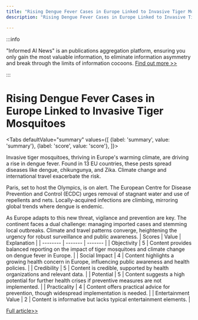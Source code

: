 ```yaml
---
title: "Rising Dengue Fever Cases in Europe Linked to Invasive Tiger Mosquitoes"
description: "Rising Dengue Fever Cases in Europe Linked to Invasive Tiger Mosquitoes"

---
```



:::info

"Informed AI News" is an publications aggregation platform, ensuring you only gain the most valuable information, to eliminate information asymmetry and break through the limits of information cocoons.  [Find out more >>](/docs/guides)

:::

# Rising Dengue Fever Cases in Europe Linked to Invasive Tiger Mosquitoes


<Tabs
	defaultValue="summary"
	values={[
	{label: 'summary', value: 'summary'},
	{label: 'score', value: 'score'},
]}>
<TabItem value="summary">


Invasive tiger mosquitoes, thriving in Europe's warming climate, are driving a rise in dengue fever. Found in 13 EU countries, these pests spread diseases like dengue, chikungunya, and Zika. Climate change and international travel exacerbate the risk.

Paris, set to host the Olympics, is on alert. The European Centre for Disease Prevention and Control (ECDC) urges removal of stagnant water and use of repellents and nets. Locally-acquired infections are climbing, mirroring global trends where dengue is endemic.

As Europe adapts to this new threat, vigilance and prevention are key. The continent faces a dual challenge: managing imported cases and stemming local outbreaks. Climate and travel patterns converge, heightening the urgency for robust surveillance and public awareness.
</TabItem>
<TabItem value="score">
	| Scores     | Value   | Explanation |
	| -------- | ------- | ------- |
	| Objectivity  | 5    | Content provides balanced reporting on the impact of tiger mosquitoes and climate change on dengue fever in Europe.    |
	| Social Impact | 4     | Content highlights a growing health concern in Europe, influencing public awareness and health policies.    |
	| Credibility    | 5    | Content is credible, supported by health organizations and relevant data.    |
	| Potential    | 5    | Content suggests a high potential for further health crises if preventive measures are not implemented.    |
	| Practicality    | 4    | Content offers practical advice for prevention, though widespread implementation is needed.    |
	| Entertainment Value    | 2    | Content is informative but lacks typical entertainment elements.    |
</TabItem>
</Tabs>

[Full article>>](https://www.bbc.com/news/articles/ce5520m6x2go)
